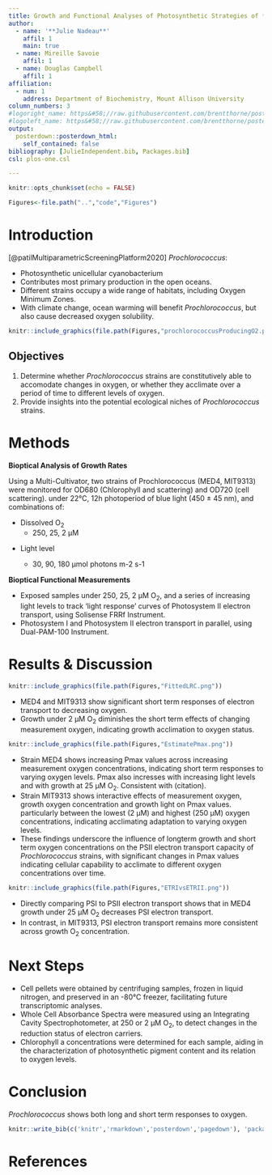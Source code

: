 ```yaml
---
title: Growth and Functional Analyses of Photosynthetic Strategies of *Prochlorococcus* Strains Under Varying Oxygen
author:
  - name: '**Julie Nadeau**'
    affil: 1
    main: true
  - name: Mireille Savoie
    affil: 1
  - name: Douglas Campbell
    affil: 1
affiliation: 
  - num: 1
    address: Department of Biochemistry, Mount Allison University
column_numbers: 3
#logoright_name: https&#58;//raw.githubusercontent.com/brentthorne/posterdown/master/images/betterhexlogo.png
#logoleft_name: https&#58;//raw.githubusercontent.com/brentthorne/posterdown/master/images/betterhexlogo.png
output: 
  posterdown::posterdown_html:
    self_contained: false
bibliography: [JulieIndependent.bib, Packages.bib]
csl: plos-one.csl

---
```


```r
knitr::opts_chunk$set(echo = FALSE)
```

``` r
Figures<-file.path("..","code","Figures")
```

# Introduction
[@patilMultiparametricScreeningPlatform2020]
*Prochlorococcus*:
<p class="forceBreak"></p>
- Photosynthetic unicellular cyanobacterium 
- Contributes most primary production in the open oceans. 
- Different strains occupy a wide range of habitats, including Oxygen Minimum Zones.
- With climate change, ocean warming will benefit *Prochlorococcus*, but also cause decreased oxygen solubility.
```r
knitr::include_graphics(file.path(Figures,"prochlorococcusProducingO2.png"))
```

## Objectives

1. Determine whether *Prochlorococcus* strains are constitutively able to accomodate changes in oxygen, or whether they acclimate over a period of time to different levels of oxygen.
2. Provide insights into the potential ecological niches of *Prochlorococcus* strains.

# Methods

**Bioptical Analysis of Growth Rates**
<p class="forceBreak"></p>
Using a Multi-Cultivator, two strains of Prochlorococcus (MED4, MIT9313) were monitored for OD680 (Chlorophyll and scattering) and OD720 (cell scattering).
under 22°C, 12h photoperiod of blue light (450 ± 45 nm), and combinations of:
<p class="forceBreak"></p>
- Dissolved O~2~
  - 250, 25, 2 µM 
<p class="forceBreak"></p>
- Light level
<p class="forceBreak"></p>
  - 30, 90, 180 µmol photons m-2 s-1
<p class="forceBreak"></p>

**Bioptical Functional Measurements**
<p class="forceBreak"></p>
- Exposed samples under 250, 25, 2 µM O~2~, and a series of increasing light levels to track 'light response' curves of Photosystem II electron transport, using Solisense FRRf  Instrument.
- Photosystem I and Photosystem II electron transport in parallel, using Dual-PAM-100 Instrument. 

  
# Results & Discussion



```r
knitr::include_graphics(file.path(Figures,"FittedLRC.png"))
```

- MED4 and MIT9313 show significant short term responses of electron transport to decreasing oxygen. 
- Growth under 2 µM O~2~ diminishes the short term effects of changing measurement oxygen, indicating growth acclimation to oxygen status. 



```r
knitr::include_graphics(file.path(Figures,"EstimatePmax.png"))
```
- Strain MED4 shows increasing Pmax values across increasing measurement oxygen concentrations, indicating short term responses to varying oxygen levels. Pmax also incresses with increasing light levels and with growth at 25 µM O~2~. Consistent with (citation).
- Strain MIT9313 shows interactive effects of measurement oxygen, growth oxygen concentration and growth light on Pmax values. particularly between the lowest (2 µM) and highest (250 µM) oxygen concentrations, indicating acclimating adaptation to varying oxygen levels.
- These findings underscore the influence of longterm growth and short term oxygen concentrations on the PSII electron transport capacity of *Prochlorococcus* strains, with significant changes in Pmax values indicating cellular capability to acclimate to different oxygen concentrations over time.

```r
knitr::include_graphics(file.path(Figures,"ETRIvsETRII.png"))
```
- Directly comparing PSI to PSII electron transport shows that in MED4 growth under 25 µM O~2~ decreases PSI electron transport. 
- In contrast, in MIT9313, PSI electron transport remains more consistent across growth O~2~ concentration. 


# Next Steps

- Cell pellets were obtained by centrifuging samples, frozen in liquid nitrogen, and preserved in an -80°C freezer, facilitating future transcriptomic analyses.
- Whole Cell Absorbance Spectra were measured using an Integrating Cavity Spectrophotometer, at 250 or 2 µM O~2~, to detect changes in the reduction status of electron carriers.
- Chlorophyll a concentrations were determined for each sample, aiding in the characterization of photosynthetic pigment content and its relation to oxygen levels.

# Conclusion
*Prochlorococcus* shows both long and short term responses to oxygen. 


```r
knitr::write_bib(c('knitr','rmarkdown','posterdown','pagedown'), 'packages.bib')
```

# References
